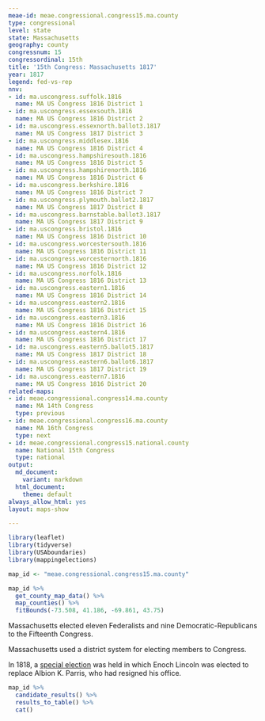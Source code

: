 ```yaml
---
meae-id: meae.congressional.congress15.ma.county
type: congressional
level: state
state: Massachusetts
geography: county
congressnum: 15
congressordinal: 15th
title: '15th Congress: Massachusetts 1817'
year: 1817
legend: fed-vs-rep
nnv:
- id: ma.uscongress.suffolk.1816
  name: MA US Congress 1816 District 1
- id: ma.uscongress.essexsouth.1816
  name: MA US Congress 1816 District 2
- id: ma.uscongress.essexnorth.ballot3.1817
  name: MA US Congress 1817 District 3
- id: ma.uscongress.middlesex.1816
  name: MA US Congress 1816 District 4
- id: ma.uscongress.hampshiresouth.1816
  name: MA US Congress 1816 District 5
- id: ma.uscongress.hampshirenorth.1816
  name: MA US Congress 1816 District 6
- id: ma.uscongress.berkshire.1816
  name: MA US Congress 1816 District 7
- id: ma.uscongress.plymouth.ballot2.1817
  name: MA US Congress 1817 District 8
- id: ma.uscongress.barnstable.ballot3.1817
  name: MA US Congress 1817 District 9
- id: ma.uscongress.bristol.1816
  name: MA US Congress 1816 District 10
- id: ma.uscongress.worcestersouth.1816
  name: MA US Congress 1816 District 11
- id: ma.uscongress.worcesternorth.1816
  name: MA US Congress 1816 District 12
- id: ma.uscongress.norfolk.1816
  name: MA US Congress 1816 District 13
- id: ma.uscongress.eastern1.1816
  name: MA US Congress 1816 District 14
- id: ma.uscongress.eastern2.1816
  name: MA US Congress 1816 District 15
- id: ma.uscongress.eastern3.1816
  name: MA US Congress 1816 District 16
- id: ma.uscongress.eastern4.1816
  name: MA US Congress 1816 District 17
- id: ma.uscongress.eastern5.ballot5.1817
  name: MA US Congress 1817 District 18
- id: ma.uscongress.eastern6.ballot6.1817
  name: MA US Congress 1817 District 19
- id: ma.uscongress.eastern7.1816
  name: MA US Congress 1816 District 20
related-maps:
- id: meae.congressional.congress14.ma.county
  name: MA 14th Congress
  type: previous
- id: meae.congressional.congress16.ma.county
  name: MA 16th Congress
  type: next
- id: meae.congressional.congress15.national.county
  name: National 15th Congress
  type: national
output:
  md_document:
    variant: markdown
  html_document:
    theme: default
always_allow_html: yes
layout: maps-show

---
```


```r
library(leaflet)
library(tidyverse)
library(USAboundaries)
library(mappingelections)

map_id <- "meae.congressional.congress15.ma.county"
```

<div class="map">

```r
map_id %>%
  get_county_map_data() %>%
  map_counties() %>% 
  fitBounds(-73.508, 41.186, -69.861, 43.75)
```

</div>

Massachusetts elected eleven Federalists and nine Democratic-Republicans to the Fifteenth Congress.

Massachusetts used a district system for electing members to Congress. 

In 1818, a [special election](https://elections.lib.tufts.edu/catalog/tufts:ma.uscongress.eastern7.special.1818) was held in which Enoch Lincoln was elected to replace Albion K. Parris, who had resigned his office. 

<div class="results-table">

```r
map_id %>%
  candidate_results() %>%
  results_to_table() %>%
  cat()
```

</div>
